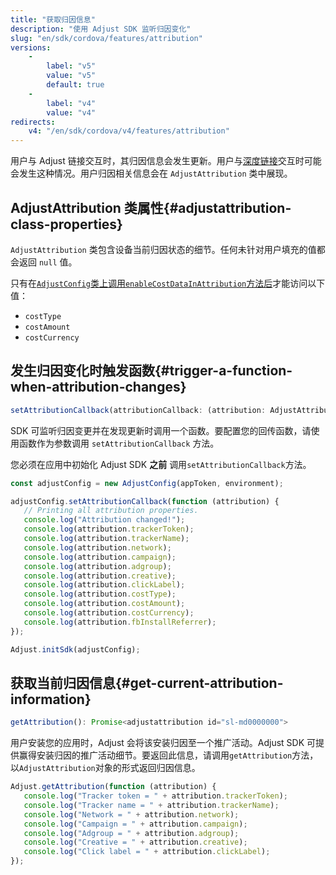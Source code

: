 ```yaml
---
title: "获取归因信息"
description: "使用 Adjust SDK 监听归因变化"
slug: "en/sdk/cordova/features/attribution"
versions: 
    - 
        label: "v5"
        value: "v5"
        default: true
    - 
        label: "v4"
        value: "v4"
redirects: 
    v4: "/en/sdk/cordova/v4/features/attribution"
---
```

用户与 Adjust 链接交互时，其归因信息会发生更新。用户与[深度链接](https://help.adjust.com/en/article/deep-links)交互时可能会发生这种情况。用户归因相关信息会在 `AdjustAttribution` 类中展现。

AdjustAttribution 类属性\{\#adjustattribution\-class\-properties\}
--------------------------------------------------------------------

`AdjustAttribution` 类包含设备当前归因状态的细节。任何未针对用户填充的值都会返回 `null` 值。
<callout type="note"> 

只有在[`AdjustConfig`类上调用`enableCostDataInAttribution`方法后](/en/sdk/react-native/configuration#enable-cost-data-sending)才能访问以下值：

* `costType`
* `costAmount`
* `costCurrency`

</Callout> 

发生归因变化时触发函数\{\#trigger\-a\-function\-when\-attribution\-changes\}
-------------------------------------------------------------------------

<codeblock title="属性声明"> 

```ts
setAttributionCallback(attributionCallback: (attribution: AdjustAttribution) => void): void
```

</CodeBlock> 

SDK 可监听归因变更并在发现更新时调用一个函数。要配置您的回传函数，请使用函数作为参数调用 `setAttributionCallback` 方法。
<callout type="important"> 

您必须在应用中初始化 Adjust SDK **之前** 调用`setAttributionCallback`方法。
</Callout> <codeblock highlight="{range: 3-18}"> 

```js
const adjustConfig = new AdjustConfig(appToken, environment);

adjustConfig.setAttributionCallback(function (attribution) {
   // Printing all attribution properties.
   console.log("Attribution changed!");
   console.log(attribution.trackerToken);
   console.log(attribution.trackerName);
   console.log(attribution.network);
   console.log(attribution.campaign);
   console.log(attribution.adgroup);
   console.log(attribution.creative);
   console.log(attribution.clickLabel);
   console.log(attribution.costType);
   console.log(attribution.costAmount);
   console.log(attribution.costCurrency);
   console.log(attribution.fbInstallReferrer);
});

Adjust.initSdk(adjustConfig);
```

</CodeBlock> 

获取当前归因信息\{\#get\-current\-attribution\-information\}
----------------------------------------------------------

<codeblock title="方法签名"> 

```ts
getAttribution(): Promise<adjustattribution id="sl-md0000000">
```

</CodeBlock> 

用户安装您的应用时，Adjust 会将该安装归因至一个推广活动。Adjust SDK 可提供赢得安装归因的推广活动细节。要返回此信息，请调用`getAttribution`方法，以`AdjustAttribution`对象的形式返回归因信息。

```js
Adjust.getAttribution(function (attribution) {
   console.log("Tracker token = " + attribution.trackerToken);
   console.log("Tracker name = " + attribution.trackerName);
   console.log("Network = " + attribution.network);
   console.log("Campaign = " + attribution.campaign);
   console.log("Adgroup = " + attribution.adgroup);
   console.log("Creative = " + attribution.creative);
   console.log("Click label = " + attribution.clickLabel);
});
```

